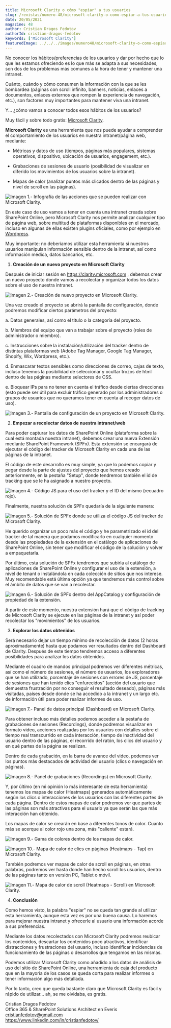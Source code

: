 ```yaml
---
title: Microsoft Clarity o cómo "espiar" a tus usuarios
slug: /revistas/numero-48/microsoft-clarity-o-como-espiar-a-tus-usuarios
date: 20/05/2021
magazine: 48
author: Cristian Dragos Fedotov
authorId: cristian-dragos-fedotov
keywords: ['Microsoft Clarity']
featuredImage: ../../../images/numero48/microsoft-clarity-o-como-espiar-a-tus-usuarios/image1.png
---
```



No conocer los hábitos/preferencias de los usuarios y dar por hecho que
lo que les estamos ofreciendo es lo que más se adapta a sus necesidades,
son dos de los problemas más comunes a la hora de tener y mantener una
intranet.

Cuánto, cuándo y cómo consumen la información con la que se les
bombardea (páginas con scroll infinito, banners, noticias, enlaces a
documentos, enlaces externos que rompen la experiencia de navegación,
etc.), son factores muy importantes para mantener viva una intranet.

Y... ¿cómo vamos a conocer todos esos hábitos de los usuarios?

Muy fácil y sobre todo gratis: [Microsoft Clarity](https://clarity.microsoft.com/).

**Microsoft Clarity** es una herramienta que nos puede ayudar a
comprender el comportamiento de los usuarios en nuestra intranet/página
web, mediante:

-   Métricas y datos de uso (tiempos, páginas más populares, sistemas
    operativos, dispositivo, ubicación de usuarios, engagement, etc.).

-   Grabaciones de sesiones de usuario (posibilidad de visualizar en
    diferido los movimientos de los usuarios sobre la intranet).

-   Mapas de calor (analizar puntos más clicados dentro de las páginas y
    nivel de scroll en las páginas).

![Imagen 1.- Infografía de las acciones que se pueden realizar con Microsoft Clarity.](../../../images/numero48/microsoft-clarity-o-como-espiar-a-tus-usuarios/image1.png)


En este caso de uso vamos a tener en cuenta una intranet creada sobre
SharePoint Online, pero Microsoft Clarity nos permite analizar cualquier
tipo de página web, sobre multitud de plataformas disponibles en el
mercado, incluso en algunas de ellas existen plugins oficiales, como por
ejemplo en
[Wordpress](https://es.wordpress.org/plugins/microsoft-clarity/).

Muy importante: no deberíamos utilizar esta herramienta si nuestros
usuarios manipulan información sensible dentro de la intranet, así como
información médica, datos bancarios, etc.

1.  **Creación de un nuevo proyecto en Microsoft Clarity**

Después de iniciar sesión en <https://clarity.microsoft.com> , debemos
crear un nuevo proyecto donde vamos a recolectar y organizar todos los
datos sobre el uso de nuestra intranet.

![Imagen 2.- Creación de nuevo proyecto en Microsoft Clarity.](../../../images/numero48/microsoft-clarity-o-como-espiar-a-tus-usuarios/image2.png)


Una vez creado el proyecto se abrirá la pantalla de configuración, donde
podremos modificar ciertos parámetros del proyecto:

a.  Datos generales, así como el titulo o la categoría del proyecto.

b.  Miembros del equipo que van a trabajar sobre el proyecto (roles de
    administrador o miembro).

c.  Instrucciones sobre la instalación/utilización del tracker dentro de
    distintas plataformas web (Adobe Tag Manager, Google Tag Manager,
    Shopify, Wix, Wordpress, etc.).

d.  Enmascarar textos sensibles como direcciones de correo, cajas de
    texto, incluso tenemos la posibilidad de seleccionar y ocultar
    trozos de html dentro de las páginas mediante selectores de CSS.

e.  Bloquear IPs para no tener en cuenta el tráfico desde ciertas
    direcciones (esto puede ser útil para excluir tráfico generado por
    los administradores o grupos de usuarios que no queramos tener en
    cuenta al recoger datos de uso).

![Imagen 3.- Pantalla de configuración de un proyecto en Microsoft Clarity.](../../../images/numero48/microsoft-clarity-o-como-espiar-a-tus-usuarios/image3.png)


2.  **Empezar a recolectar datos de nuestra intranet/web**

Para poder capturar los datos de SharePoint Online (plataforma sobre la
cual está montada nuestra intranet), debemos crear una nueva Extensión
mediante SharePoint Framework (SPFx). Esta extensión se encargará de
ejecutar el código del tracker de Microsoft Clarity en cada una de las
páginas de la intranet.

El código de este desarrollo es muy simple, ya que lo podemos copiar y
pegar desde la parte de ajustes del proyecto que hemos creado
anteriormente, en la pestaña "Setup", donde tendremos también el id de
tracking que se le ha asignado a nuestro proyecto.

![Imagen 4.- Código JS para el uso del tracker y el ID del mismo (recuadro rojo).](../../../images/numero48/microsoft-clarity-o-como-espiar-a-tus-usuarios/image4.png)


Finalmente, nuestra solución de SPFx quedaría de la siguiente manera:

![Imagen 5.- Solución de SPFx donde se utiliza el código JS del tracker de Microsoft Clarity.](../../../images/numero48/microsoft-clarity-o-como-espiar-a-tus-usuarios/image5.png)


He querido organizar un poco más el código y he parametrizado el id del
tracker de tal manera que podamos modificarlo en cualquier momento desde
las propiedades de la extensión en el catálogo de aplicaciones de
SharePoint Online, sin tener que modificar el código de la solución y
volver a empaquetarla.

Por último, esta solución de SPFx tendremos que subirla al catálogo de
aplicaciones de SharePoint Online y configurar el uso de la extensión, a
nivel de tenant o instalándola en cada colección de sitios que nos
interese. Muy recomendable está última opción ya que tendremos más
control sobre el ámbito de datos que se van a recolectar.

![Imagen 6.- Solución de SPFx dentro del AppCatalog y configuración de propiedad de la extensión.](../../../images/numero48/microsoft-clarity-o-como-espiar-a-tus-usuarios/image6.png)


A partir de este momento, nuestra extensión hará que el código de
tracking de Microsoft Clarity se ejecute en las páginas de la intranet y
así poder recolectar los "movimientos" de los usuarios.

3.  **Explorar los datos obtenidos**

Será necesario dejar un tiempo mínimo de recolección de datos (2 horas
aproximadamente) hasta que podamos ver resultados dentro del Dashboard
de Clarity. Después de este tiempo tendremos acceso a diferentes
posibilidades para analizar los datos obtenidos.

Mediante el cuadro de mandos principal podremos ver diferentes métricas,
así como el número de sesiones, el número de usuarios, los exploradores
que se han utilizado, porcentaje de sesiones con errores de JS,
porcentaje de sesiones que han tenido clics "enfurecidos" (acción del
usuario que demuestra frustración por no conseguir el resultado
deseado), páginas más visitadas, países desde donde se ha accedido a la
intranet y un largo etc. de información útil para poder realizar
informes de uso.

![Imagen 7.- Panel de datos principal (Dashboard) en Microsoft Clarity.](../../../images/numero48/microsoft-clarity-o-como-espiar-a-tus-usuarios/image7.png)


Para obtener incluso más detalles podemos acceder a la pestaña de
grabaciones de sesiones (Recordings), donde podremos visualizar en
formato video, acciones realizadas por los usuarios con detalles sobre
el tiempo real transcurrido en cada interacción, tiempo de inactividad
del usuario dentro de las páginas, el recorrido del ratón, los clics del
usuario y en qué partes de la página se realizan.

Dentro de cada grabación, en la barra de avance del video, podemos ver
los puntos más destacados de actividad del usuario (clics o navegación
en páginas).

![Imagen 8.- Panel de grabaciones (Recordings) en Microsoft Clarity.](../../../images/numero48/microsoft-clarity-o-como-espiar-a-tus-usuarios/image8.png)


Y, por último (en mi opinión lo más interesante de esta herramienta)
tenemos los mapas de calor (Heatmaps) generados automáticamente según
los clics o interacciones de los usuarios con las diferentes partes de
cada página. Dentro de estos mapas de calor podremos ver que partes de
las páginas son más atractivas para el usuario ya que serán las que más
interacción han obtenido.

Los mapas de calor se crearán en base a diferentes tonos de color.
Cuanto más se acerque al color rojo una zona, más "caliente" estará.

![Imagen 9.- Gama de colores dentro de los mapas de calor.](../../../images/numero48/microsoft-clarity-o-como-espiar-a-tus-usuarios/image9.png)


![Imagen 10.- Mapa de calor de clics en páginas (Heatmaps - Tap) en Microsoft Clarity.](../../../images/numero48/microsoft-clarity-o-como-espiar-a-tus-usuarios/image10.png)


También podremos ver mapas de calor de scroll en páginas, en otras
palabras, podremos ver hasta donde han hecho scroll los usuarios, dentro
de las páginas tanto en versión PC, Tablet o móvil.

![Imagen 11.- Mapa de calor de scroll (Heatmaps - Scroll) en Microsoft Clarity.](../../../images/numero48/microsoft-clarity-o-como-espiar-a-tus-usuarios/image11.png)


4.  **Conclusión**

Como hemos visto, la palabra "espiar" no se queda tan grande al utilizar
esta herramienta, aunque esta vez es por una buena causa. Lo haremos
para mejorar nuestra intranet y ofrecerle al usuario una información
acorde a sus preferencias.

Mediante los datos recolectados con Microsoft Clarity podremos reubicar
los contenidos, descartar los contenidos poco atractivos, identificar
distracciones y frustraciones del usuario, incluso identificar
incidencias de funcionamiento de las páginas o desarrollos que tengamos
en las mismas.

Podemos utilizar Microsoft Clarity como añadido a los datos de análisis
de uso del sitio de SharePoint Online, una herramienta de caja del
producto que en la mayoría de los casos se queda corta para realizar
informes o tener información algo más detallada.

Por lo tanto, creo que queda bastante claro que Microsoft Clarity es
fácil y rápido de utilizar... ah, se me olvidaba, es gratis.

Cristian Dragos Fedotov <br />
Office 365 & SharePoint Solutions Architect en Everis <br />
cristianfedotov@gmail.com <br />
<https://www.linkedin.com/in/cristianfedotov/>